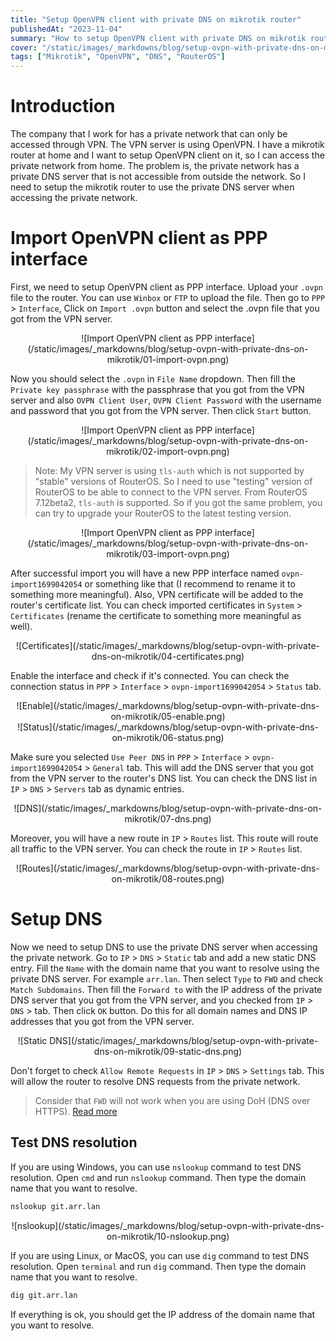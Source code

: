```yaml
---
title: "Setup OpenVPN client with private DNS on mikrotik router"
publishedAt: "2023-11-04"
summary: "How to setup OpenVPN client with private DNS on mikrotik router to access private network"
cover: "/static/images/_markdowns/blog/setup-ovpn-with-private-dns-on-mikrotik/cover.png"
tags: ["Mikrotik", "OpenVPN", "DNS", "RouterOS"]
---
```


# Introduction
The company that I work for has a private network that can only be accessed through VPN.
The VPN server is using OpenVPN. I have a mikrotik router at home and I want to setup OpenVPN client on it, so I can access the private network from home.
The problem is, the private network has a private DNS server that is not accessible from outside the network.
So I need to setup the mikrotik router to use the private DNS server when accessing the private network.

# Import OpenVPN client as PPP interface
First, we need to setup OpenVPN client as PPP interface.
Upload your `.ovpn` file to the router. You can use `Winbox` or `FTP` to upload the file.
Then go to `PPP` > `Interface`, Click on `Import .ovpn` button and select the .ovpn file that you got from the VPN server.

<center>
  ![Import OpenVPN client as PPP interface](/static/images/_markdowns/blog/setup-ovpn-with-private-dns-on-mikrotik/01-import-ovpn.png)
</center>

Now you should select the `.ovpn` in `File Name` dropdown. Then fill the `Private key passphrase` with the passphrase that you got from the VPN server and also
`OVPN Client User`, `OVPN Client Password` with the username and password that you got from the VPN server. Then click `Start` button.

<center>
  ![Import OpenVPN client as PPP interface](/static/images/_markdowns/blog/setup-ovpn-with-private-dns-on-mikrotik/02-import-ovpn.png)
</center>

> Note: My VPN server is using `tls-auth` which is not supported by "stable" versions of RouterOS.
> So I need to use "testing" version of RouterOS to be able to connect to the VPN server.
> From RouterOS 7.12beta2, `tls-auth` is supported. So if you got the same problem, you can try to upgrade your RouterOS to the latest testing version.

<center>
  ![Import OpenVPN client as PPP interface](/static/images/_markdowns/blog/setup-ovpn-with-private-dns-on-mikrotik/03-import-ovpn.png)
</center>

After successful import you will have a new PPP interface named `ovpn-import1699042054` or something like that 
(I recommend to rename it to something more meaningful). 
Also, VPN certificate will be added to the router's certificate list.
You can check imported certificates in `System` > `Certificates` 
(rename the certificate to something more meaningful as well).

<center>
  ![Certificates](/static/images/_markdowns/blog/setup-ovpn-with-private-dns-on-mikrotik/04-certificates.png)
</center>

Enable the interface and check if it's connected. You can check the connection status in `PPP` > `Interface` > `ovpn-import1699042054` > `Status` tab.

<center>
  ![Enable](/static/images/_markdowns/blog/setup-ovpn-with-private-dns-on-mikrotik/05-enable.png)
</center>

<center>
  ![Status](/static/images/_markdowns/blog/setup-ovpn-with-private-dns-on-mikrotik/06-status.png)
</center>

Make sure you selected `Use Peer DNS` in `PPP` > `Interface` > `ovpn-import1699042054` > `General` tab.
This will add the DNS server that you got from the VPN server to the router's DNS list.
You can check the DNS list in `IP` > `DNS` > `Servers` tab as dynamic entries.

<center>
  ![DNS](/static/images/_markdowns/blog/setup-ovpn-with-private-dns-on-mikrotik/07-dns.png)
</center>

Moreover, you will have a new route in `IP` > `Routes` list. This route will route all traffic to the VPN server. You can check the route in `IP` > `Routes` list.

<center>
  ![Routes](/static/images/_markdowns/blog/setup-ovpn-with-private-dns-on-mikrotik/08-routes.png)
</center>

# Setup DNS
Now we need to setup DNS to use the private DNS server when accessing the private network.
Go to `IP` > `DNS` > `Static` tab and add a new static DNS entry. Fill the `Name` with the domain name that you want to resolve using the private DNS server.
For example `arr.lan`. Then select `Type` to `FWD` and check `Match Subdomains`. Then fill the `Forward to` with the IP address of the private DNS server that you
got from the VPN server, and you checked from `IP` > `DNS` > tab. Then click `OK` button.
Do this for all domain names and DNS IP addresses that you got from the VPN server.

<center>
  ![Static DNS](/static/images/_markdowns/blog/setup-ovpn-with-private-dns-on-mikrotik/09-static-dns.png)
</center>

Don't forget to check `Allow Remote Requests` in `IP` > `DNS` > `Settings` tab.
This will allow the router to resolve DNS requests from the private network.

> Consider that `FWD` will not work when you are using DoH (DNS over HTTPS). [Read more](https://help.mikrotik.com/docs/display/ROS/DNS)

## Test DNS resolution

If you are using Windows, you can use `nslookup` command to test DNS resolution.
Open `cmd` and run `nslookup` command. Then type the domain name that you want to resolve.

```cmd
nslookup git.arr.lan
```

<center>
  ![nslookup](/static/images/_markdowns/blog/setup-ovpn-with-private-dns-on-mikrotik/10-nslookup.png)
</center>

If you are using Linux, or MacOS,
you can use `dig` command to test DNS resolution.
Open `terminal` and run `dig` command. Then type the domain name that you want to resolve.

```bash
dig git.arr.lan
```

If everything is ok, you should get the IP address of the domain name that you want to resolve.
